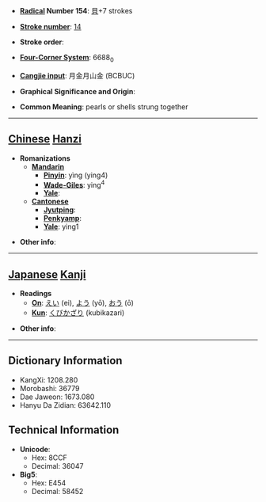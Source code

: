 * '''[[Wiktionary:Chinese radical index| Radical]] Number 154''': [[Wiktionary:Chinese radical index 貝|貝]]+7 strokes

* '''[[Wiktionary:Chinese total strokes index|Stroke number]]''': [[Wiktionary:Chinese total strokes index 14|14]]

* '''Stroke order''': 

* '''[[Wiktionary:Chinese four corner index|Four-Corner System]]''': 6688<sub>0</sub>

* '''[[Wiktionary:Chinese Cangjie index|Cangjie input]]''': 月金月山金 (BCBUC)

* '''Graphical Significance and Origin''': 

* '''Common Meaning''': pearls or shells strung together

----

== [[Chinese]] [[Hanzi]] ==

* '''Romanizations'''
** '''[[Mandarin]]'''
*** '''[[Pinyin]]''': yìng (ying4)
*** '''[[Wade-Giles]]''': ying<sup>4</sup>
*** '''[[Yale]]''': 
** '''[[Cantonese]]'''
*** '''[[Jyutping]]''':
*** '''[[Penkyamp]]''': 
*** '''[[Yale]]''': ying1

* '''Other info''': 

----

== [[Japanese]] [[Kanji]] ==

* '''Readings'''
** '''[[On]]''': [[えい]] (ei), [[よう]] (yō), [[おう]] (ō)
** '''[[Kun]]''': [[くびかざり]] (kubikazari)

* '''Other info''':  

----

== Dictionary Information ==

* KangXi: 1208.280
* Morobashi: 36779
* Dae Jaweon: 1673.080
* Hanyu Da Zidian: 63642.110

== Technical Information ==

* '''Unicode''':
** Hex: 8CCF
** Decimal: 36047
* '''Big5''':
** Hex: E454
** Decimal: 58452